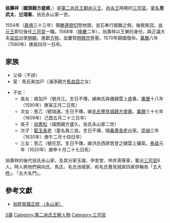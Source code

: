 '''翁壽祥'''（'''國頭親方盛順'''，{{bd|1511年||1580年|catIdx=翁}}）是[[第二尚氏王朝|第二尚氏王朝]][[尚元王|尚元王]]、[[尚永王|尚永王]]時期的[[三司官|三司官]]。[[童名|童名]]'''思武太'''，[[號|號]]'''瑞峯'''。翁氏永山家一世。

1554年（[[嘉靖|嘉靖]]三十三年）領[[勝連|勝連]][[間切|間切]]惣地頭，並石奉行御鎖之側，後敘紫冠。[[尚元王|尚元王]]即位後任[[三司官|三司官]]一職。1568年（[[隆庆_(明朝)|隆慶]]二年），翁壽祥以王舅的身份，與正議大夫[[梁炫|梁炫]]出使[[明朝|明朝]]，進獻[[方物|方物]]，並慶賀[[明穆宗|明穆宗]]登基。1570年歸國復命。[[萬曆|萬曆]]八年（1580年）庚辰四月一日卒。

== 家族 ==
*父母（不詳）
*室：馬氏眞加戸（浦添親方[[馬良詮|馬良詮]]之女）

*子女：
**長女：眞加戸（號月江。生日不傳，嫁麻氏與儀親雲上盛春。[[萬曆|萬曆]]十八年（1590年）庚寅正月二日死） 
**次女：思乙（號瑞運。生日不傳，嫁[[豐見城親方盛章|毛氏豐見城親方盛章]]。[[萬曆|萬曆]]三十七年（1609年）己酉五月二十三日卒） 
**長子：[[翁寄松|翁寄松]]（城間親方盛久。翁氏永山家二世） 
**次子：[[藍玉長老|藍玉長老]]（童名眞三良。生日不傳，隨[[春蘆長老|春蘆長老]]出家。[[崇禎|崇禎]]三年（1630年）庚午二月十四日卒） 
**三女：思乙（號花窓。生日不傳，嫁洪氏西原筑登之親雲上彌英。[[泰昌|泰昌]]元年（1620年）庚申十月二十七日死）

翁壽祥的後代翁氏永山家，及其分家玉城、伊舍堂、仲井真等家，輩出[[三司官|三司官]]6人。時人將他們與向氏、馬氏、毛氏池城家、和毛氏豐見城家四家併稱為「五大姓」、「五大名門」。

== 參考文獻 ==
*[https://web.archive.org/web/20140106064035/http://www.tulips.tsukuba.ac.jp/limedio/dlam/B1241188/1/vol05/syuri/65.htm 翁姓家譜正統 （永山家）]

{{三司官}}
{{人物小作品}}

[[Category:翁姓|S壽]]
[[Category:第二尚氏王朝人物|Category:第二尚氏王朝人物]]
[[Category:三司官|Category:三司官]]